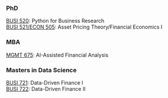 
### PhD

[BUSI 520](https://busi520.kerryback.com/): Python for Business Research<br>
[BUSI 521/ECON 505](https://busi521.kerryback.com/): Asset Pricing Theory/Financial Economics I 

### MBA

[MGMT 675](https://mgmt675-2025.kerryback.com/): AI-Assisted Financial Analysis<br>

### Masters in Data Science

[BUSI 721](https://busi721-901.kerryback.com/): Data-Driven Finance I<br>
[BUSI 722](https://busi722-901.kerryback.com/): Data-Driven Finance II